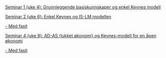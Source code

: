 

[Seminar 1 (uke 4): Grunnleggende basiskunnskaper og enkel Keynes modell](seminar/seminar1.html)

[Seminar 2 (uke 6): Enkel Keynes og IS-LM modellen](seminar/seminar2.html)

[- Med fasit](seminar/seminar2_fasit.nb.html)

[Seminar 4 (uke 8): AD-AS (lukket økonomi) og Keynes-modell for en åpen økonomi](seminar/seminar3.nb.html)

[- Med fasit](seminar/seminar3_fasit.nb.html)

<!--



#[- Med fasit](seminar/seminar2_fasit.nb.html)

[Seminar 3 (uke 8): Grunnleggende basiskunnskaper og enkel Keynes modell](seminar/seminar2)

[Seminar 4 (uke 10): Grunnleggende basiskunnskaper og enkel Keynes modell](seminar/seminar2)

[Seminar 4 (uke 12): Grunnleggende basiskunnskaper og enkel Keynes modell](seminar/seminar2)

[Seminar 4 (uke 16): Grunnleggende basiskunnskaper og enkel Keynes modell](seminar/seminar2)

[Seminar 4 (uke 17): Grunnleggende basiskunnskaper og enkel Keynes modell](seminar/seminar2)
-->

